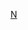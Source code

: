 {{Asbox
| image     = Nepenthes sumatrana.jpg
| pix       = 30
| subject   = [[豬籠草屬]] 
| qualifier = 
| category  = 豬籠草屬小作品
| tempsort  =  
| name      = Template:豬籠草屬小作品
}}<noinclude>
[[Category:植物小作品模板|N]]
</noinclude>